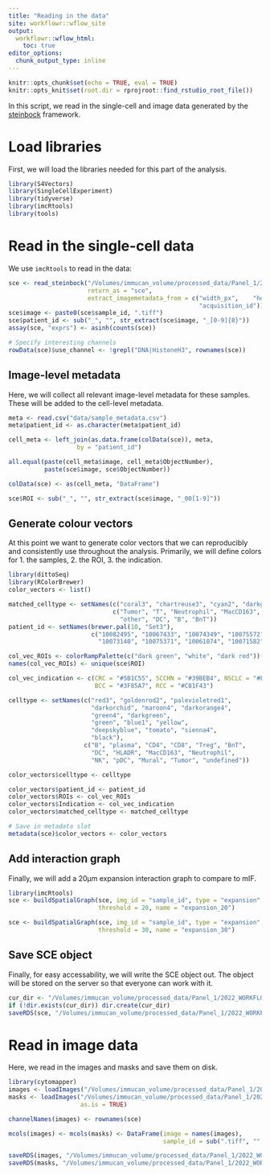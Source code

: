 ```yaml
---
title: "Reading in the data"
site: workflowr::wflow_site
output:
  workflowr::wflow_html:
    toc: true
editor_options:
  chunk_output_type: inline
---
```


```r
knitr::opts_chunk$set(echo = TRUE, eval = TRUE)
knitr::opts_knit$set(root.dir = rprojroot::find_rstudio_root_file())
```

In this script, we read in the single-cell and image data generated by the 
[steinbock](https://github.com/BodenmillerGroup/steinbock) framework. 

# Load libraries

First, we will load the libraries needed for this part of the analysis.

```r
library(S4Vectors)
library(SingleCellExperiment)
library(tidyverse)
library(imcRtools)
library(tools)
```

# Read in the single-cell data

We use `imcRtools` to read in the data:

```r
sce <- read_steinbock("/Volumes/immucan_volume/processed_data/Panel_1/2022_WORKFLOW/IMC/", 
                      return_as = "sce", 
                      extract_imagemetadata_from = c("width_px",	"height_px",	
                                                     "acquisition_id"))
sce$image <- paste0(sce$sample_id, ".tiff")
sce$patient_id <- sub("_", "", str_extract(sce$image, "_[0-9]{8}"))
assay(sce, "exprs") <- asinh(counts(sce))

# Specify interesting channels
rowData(sce)$use_channel <- !grepl("DNA|HistoneH3", rownames(sce))
```

## Image-level metadata

Here, we will collect all relevant image-level metadata for these samples.
These will be added to the cell-level metadata.

```r
meta <- read.csv("data/sample_metadata.csv")
meta$patient_id <- as.character(meta$patient_id)

cell_meta <- left_join(as.data.frame(colData(sce)), meta, 
                   by = "patient_id")

all.equal(paste(cell_meta$image, cell_meta$ObjectNumber), 
          paste(sce$image, sce$ObjectNumber))

colData(sce) <- as(cell_meta, "DataFrame")

sce$ROI <- sub("_", "", str_extract(sce$image, "_00[1-9]"))
```

## Generate colour vectors

At this point we want to generate color vectors that we can reproducibly and consistently use throughout the analysis.
Primarily, we will define colors for 1. the samples, 2. the ROI, 3. the indication.

```r
library(dittoSeq)
library(RColorBrewer)
color_vectors <- list()

matched_celltype <- setNames(c("coral3", "chartreuse3", "cyan2", "darkgoldenrod2", "grey75", "#DC6FE2", "#BF0A3D", "#F4800C"),
                             c("Tumor", "T", "Neutrophil", "MacCD163",
                               "other", "DC", "B", "BnT"))
patient_id <- setNames(brewer.pal(10, "Set3"),
                       c("10082495", "10067433", "10074349", "10075572", "10068868", 
                         "10073140", "10075371", "10061074", "10071582", "10074832"))

col_vec_ROIs <- colorRampPalette(c("dark green", "white", "dark red"))(length(unique(sce$ROI)))
names(col_vec_ROIs) <- unique(sce$ROI)

col_vec_indication <- c(CRC = "#5B1C55", SCCHN = "#39BEB4", NSCLC = "#F79C1D", 
                        BCC = "#3F85A7", RCC = "#C81F43")

celltype <- setNames(c("red3", "goldenrod2", "palevioletred1", 
                       "darkorchid", "maroon4", "darkorange4", 
                       "green4", "darkgreen",
                       "green", "blue1", "yellow", 
                       "deepskyblue", "tomato", "sienna4", 
                       "black"),
                     c("B", "plasma", "CD4", "CD8", "Treg", "BnT",
                       "DC", "HLADR", "MacCD163", "Neutrophil", 
                       "NK", "pDC", "Mural", "Tumor", "undefined"))

color_vectors$celltype <- celltype

color_vectors$patient_id <- patient_id
color_vectors$ROIs <- col_vec_ROIs
color_vectors$Indication <- col_vec_indication
color_vectors$matched_celltype <- matched_celltype

# Save in metadata slot
metadata(sce)$color_vectors <- color_vectors
```

## Add interaction graph

Finally, we will add a 20µm expansion interaction graph to compare to mIF.

```r
library(imcRtools)
sce <- buildSpatialGraph(sce, img_id = "sample_id", type = "expansion",
                         threshold = 20, name = "expansion_20")

sce <- buildSpatialGraph(sce, img_id = "sample_id", type = "expansion",
                         threshold = 30, name = "expansion_30")
```

## Save SCE object

Finally, for easy accessability, we will write the SCE object out.
The object will be stored on the server so that everyone can work with it.

```r
cur_dir <- "/Volumes/immucan_volume/processed_data/Panel_1/2022_WORKFLOW/IMC/Rout/"
if (!dir.exists(cur_dir)) dir.create(cur_dir)
saveRDS(sce, "/Volumes/immucan_volume/processed_data/Panel_1/2022_WORKFLOW/IMC/Rout/sce.rds")
```

# Read in image data

Here, we read in the images and masks and save them on disk.

```r
library(cytomapper)
images <- loadImages("/Volumes/immucan_volume/processed_data/Panel_1/2022_WORKFLOW/IMC/img/")
masks <- loadImages("/Volumes/immucan_volume/processed_data/Panel_1/2022_WORKFLOW/IMC/masks/",
                    as.is = TRUE)

channelNames(images) <- rownames(sce)

mcols(images) <- mcols(masks) <- DataFrame(image = names(images),
                                           sample_id = sub(".tiff", "", names(images)))

saveRDS(images, "/Volumes/immucan_volume/processed_data/Panel_1/2022_WORKFLOW/IMC/Rout/images.rds")
saveRDS(masks, "/Volumes/immucan_volume/processed_data/Panel_1/2022_WORKFLOW/IMC/Rout/masks.rds")
```
